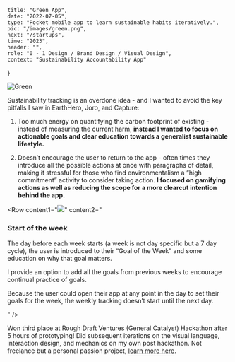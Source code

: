     title: "Green App",
    date: "2022-07-05",
    type: "Pocket mobile app to learn sustainable habits iteratively.",
    pic: "/images/green.png",
    next: "/startups",
    time: "2023",
    header: "",
    role: "0 - 1 Design / Brand Design / Visual Design",
    context: "Sustainability Accountability App"
}

![Green](startups/green.png)

Sustainability tracking is an overdone idea - and I wanted to avoid the key pitfalls I saw in EarthHero, Joro, and Capture:

1. Too much energy on quantifying the carbon footprint of existing - instead of measuring the current harm, **instead I wanted to focus on actionable goals and clear education towards a generalist sustainable lifestyle.**

2. Doesn’t encourage the user to return to the app - often times they introduce all the possible actions at once with paragraphs of detail, making it stressful for those who find environmentalism a “high commitment” activity to consider taking action. **I focused on gamifying actions as well as reducing the scope for a more clearcut intention behind the app.**

<Row content1="<img src = '/startups/gif1.gif' />" 
content2="<h3>Start of the week</h3><p>The day before each week starts (a week is not day specific but a 7 day cycle), the user is introduced to their “Goal of the Week” and some education on why that goal matters.</p><p>I provide an option to add all the goals from previous weeks to encourage continual practice of goals.

Because the user could open their app at any point in the day to set their goals for the week, the weekly tracking doesn’t start until the next day.</p>"
/>

<Row content1="<img src = '/startups/gif2.gif' />" 
content2="<h3>During the week</h3><p>At any time after the weekly new goal onboarding is over, they can view their stats to see their current and all time progress. By quantifying how much actions can impact how much carbon is diverted, it provides a basis for why these individual actions matter.</p><p>I provide additional “challenges” to reward users for continuous app usage, completing their daily goals, and bringing in more goals from previous weeks.</p><p>I also allow users to look at previous goals to review past lessons and content.</p>"
/>

<Row content1="<img src = '/startups/gif3.gif' />" 
content2="<h3>Each day</h3><p>In this flow, I show how at the end of each day users get notifications prompting to see if they completed their daily tasks.</p>"
/>

<Row content1="<img src = '/startups/gif4.gif' />" 
content2="<h3>Each week</h3><p>They are also able to mark off their weekly tasks at any time and undo if it’s a misclick. These tasks are classified as weekly as it would not make sense to have a daily notification for them.</p>"
/>

Won third place at Rough Draft Ventures (General Catalyst) Hackathon after 5 hours of prototyping! Did subsequent iterations on the visual language, interaction design, and mechanics on my own post hackathon. Not freelance but a personal passion project, [learn more here](https://connieliu.notion.site/Green-App-Concept-157dedc3fa3480cabe59fd46314b5d26?pvs=4).
